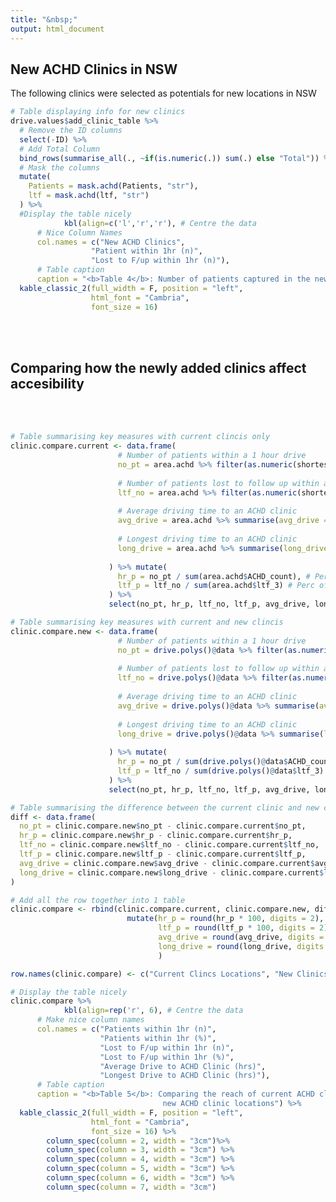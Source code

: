 ```yaml
---
title: "&nbsp;"
output: html_document
---
```

## New ACHD Clinics in NSW

The following clinics were selected as potentials for new locations in NSW

``` r
# Table displaying info for new clinics
drive.values$add_clinic_table %>%
  # Remove the ID columns
  select(-ID) %>%
  # Add Total Column
  bind_rows(summarise_all(., ~if(is.numeric(.)) sum(.) else "Total")) %>%
  # Mask the columns
  mutate(
    Patients = mask.achd(Patients, "str"),
    ltf = mask.achd(ltf, "str")
  ) %>%
  #Display the table nicely
            kbl(align=c('l','r','r'), # Centre the data
      # Nice Column Names
      col.names = c("New ACHD Clinics",
                  "Patient within 1hr (n)",
                  "Lost to F/up within 1hr (n)"),
      # Table caption
      caption = "<b>Table 4</b>: Number of patients captured in the new clinics") %>%
  kable_classic_2(full_width = F, position = "left",
                  html_font = "Cambria",
                  font_size = 16)

```

&nbsp;  
&nbsp; 

## Comparing how the newly added clinics affect accesibility

&nbsp;  
&nbsp; 

``` r
# Table summarising key measures with current clincis only
clinic.compare.current <- data.frame(
                        # Number of patients within a 1 hour drive
                        no_pt = area.achd %>% filter(as.numeric(shortest_time, "hours") <= 1) %>%
                                                                          summarise(no_pt = sum(ACHD_count)),
                        # Number of patients lost to follow up within a 1 hour drive
                        ltf_no = area.achd %>% filter(as.numeric(shortest_time, "hours") <= 1) %>%
                                                                          summarise(ltf_no = sum(ltf_3)),
                        # Average driving time to an ACHD clinic
                        avg_drive = area.achd %>% summarise(avg_drive = mean(as.numeric(shortest_time, 'hours'), 
                                                                             na.rm = TRUE)),
                        # Longest driving time to an ACHD clinic
                        long_drive = area.achd %>% summarise(long_drive = max(as.numeric(shortest_time, 'hours'), 
                                                                             na.rm = TRUE))
                      ) %>% mutate(
                        hr_p = no_pt / sum(area.achd$ACHD_count), # Percentage of patients within 1 hour
                        ltf_p = ltf_no / sum(area.achd$ltf_3) # Perc of LTF patients within 1 hour
                      ) %>%
                      select(no_pt, hr_p, ltf_no, ltf_p, avg_drive, long_drive) # Put the columns in the right order

# Table summarising key measures with current and new clincis                                                    
clinic.compare.new <- data.frame(
                        # Number of patients within a 1 hour drive
                        no_pt = drive.polys()@data %>% filter(as.numeric(shortest_time, "hours") <= 1) %>%
                                                                          summarise(no_pt = sum(ACHD_count)),
                        # Number of patients lost to follow up within a 1 hour drive
                        ltf_no = drive.polys()@data %>% filter(as.numeric(shortest_time, "hours") <= 1) %>%
                                                                          summarise(ltf_no = sum(ltf_3)),
                        # Average driving time to an ACHD clinic
                        avg_drive = drive.polys()@data %>% summarise(avg_drive = mean(as.numeric(shortest_time, 'hours'), 
                                                                             na.rm = TRUE)),
                        # Longest driving time to an ACHD clinic
                        long_drive = drive.polys()@data %>% summarise(long_drive = max(as.numeric(shortest_time, 'hours'), 
                                                                             na.rm = TRUE))
                      ) %>% mutate(
                        hr_p = no_pt / sum(drive.polys()@data$ACHD_count), # Percentage of patients within 1 hour
                        ltf_p = ltf_no / sum(drive.polys()@data$ltf_3) # Perc of LTF patients within 1 hour
                      ) %>%
                      select(no_pt, hr_p, ltf_no, ltf_p, avg_drive, long_drive) # Put the columns in the right order

# Table summarising the difference between the current clinic and new clinic measures
diff <- data.frame(
  no_pt = clinic.compare.new$no_pt - clinic.compare.current$no_pt,
  hr_p = clinic.compare.new$hr_p - clinic.compare.current$hr_p,
  ltf_no = clinic.compare.new$ltf_no - clinic.compare.current$ltf_no,
  ltf_p = clinic.compare.new$ltf_p - clinic.compare.current$ltf_p,
  avg_drive = clinic.compare.new$avg_drive - clinic.compare.current$avg_drive,
  long_drive = clinic.compare.new$long_drive - clinic.compare.current$long_drive
)

# Add all the row together into 1 table
clinic.compare <- rbind(clinic.compare.current, clinic.compare.new, diff) %>%
                          mutate(hr_p = round(hr_p * 100, digits = 2),
                                 ltf_p = round(ltf_p * 100, digits = 2),
                                 avg_drive = round(avg_drive, digits = 2),
                                 long_drive = round(long_drive, digits = 2)
                                 )

row.names(clinic.compare) <- c("Current Clincs Locations", "New Clinics Locations", "Difference")

```


``` r
# Display the table nicely
clinic.compare %>%
            kbl(align=rep('r', 6), # Centre the data
      # Make nice column names
      col.names = c("Patients within 1hr (n)",
                    "Patients within 1hr (%)",
                    "Lost to F/up within 1hr (n)",
                    "Lost to F/up within 1hr (%)",
                    "Average Drive to ACHD Clinic (hrs)",
                    "Longest Drive to ACHD Clinic (hrs)"),
      # Table caption
      caption = "<b>Table 5</b>: Comparing the reach of current ACHD clinic locations to
                                  new ACHD clinic locations") %>%
  kable_classic_2(full_width = F, position = "left",
                  html_font = "Cambria",
                  font_size = 16) %>%
        column_spec(column = 2, width = "3cm")%>% 
        column_spec(column = 3, width = "3cm") %>% 
        column_spec(column = 4, width = "3cm") %>% 
        column_spec(column = 5, width = "3cm") %>% 
        column_spec(column = 6, width = "3cm") %>% 
        column_spec(column = 7, width = "3cm")
```